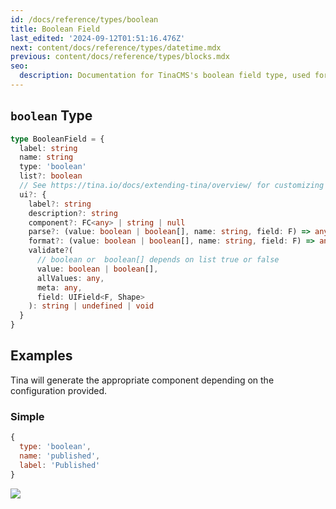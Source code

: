 ```yaml
---
id: /docs/reference/types/boolean
title: Boolean Field
last_edited: '2024-09-12T01:51:16.476Z'
next: content/docs/reference/types/datetime.mdx
previous: content/docs/reference/types/blocks.mdx
seo:
  description: Documentation for TinaCMS's boolean field type, used for creating true/false toggles in your content editing interface
---
```


## `boolean` Type

```ts
type BooleanField = {
  label: string
  name: string
  type: 'boolean'
  list?: boolean
  // See https://tina.io/docs/extending-tina/overview/ for customizing the UI
  ui?: {
    label?: string
    description?: string
    component?: FC<any> | string | null
    parse?: (value: boolean | boolean[], name: string, field: F) => any
    format?: (value: boolean | boolean[], name: string, field: F) => any
    validate?(
      // boolean or  boolean[] depends on list true or false
      value: boolean | boolean[],
      allValues: any,
      meta: any,
      field: UIField<F, Shape>
    ): string | undefined | void
  }
}
```

## Examples

Tina will generate the appropriate component depending on the configuration provided.

### Simple

```javascript
{
  type: 'boolean',
  name: 'published',
  label: 'Published'
}
```

![](/img/docs/reference/boolean.png)
